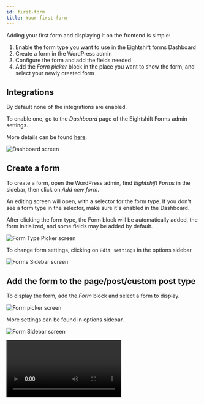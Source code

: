 ```yaml
---
id: first-form
title: Your first form
---
```



Adding your first form and displaying it on the frontend is simple:
1. Enable the form type you want to use in the Eightshift forms Dashboard
2. Create a form in the WordPress admin
3. Configure the form and add the fields needed
4. Add the _Form picker_ block in the place you want to show the form, and select your newly created form

## Integrations
By default none of the integrations are enabled.

To enable one, go to the _Dashboard_ page of the Eightshift Forms admin settings.

More details can be found [here](features/dashboard).

![Dashboard screen](/img/pentagram.svg)

## Create a form

To create a form, open the WordPress admin, find _Eightshift Forms_ in the sidebar, then click on _Add new form_.

An editing screen will open, with a selector for the form type. If you don't see a form type in the selector, make sure it's enabled in the Dashboard.

After clicking the form type, the Form block will be automatically added, the form initialized, and some fields may be added by default.

![Form Type Picker screen](/img/pentagram.svg)

To change form settings, clicking on `Edit settings` in the options sidebar.

![Forms Sidebar screen](/img/pentagram.svg)

## Add the form to the page/post/custom post type

To display the form, add the _Form_ block and select a form to display.

![Form picker screen](/img/pentagram.svg)

More settings can be found in options sidebar.

![Form Sidebar screen](/img/pentagram.svg)

<Video type='forms' video='firstForm' useTitle={false} />
